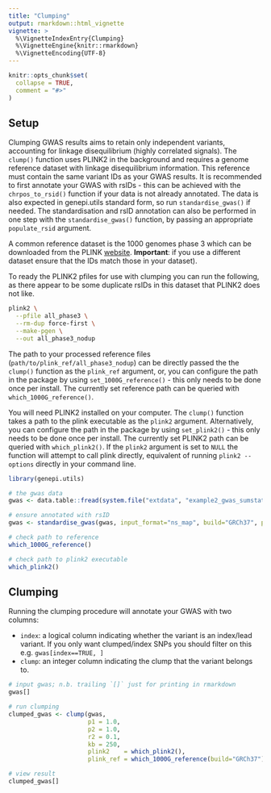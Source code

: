 ```yaml
---
title: "Clumping"
output: rmarkdown::html_vignette
vignette: >
  %\VignetteIndexEntry{Clumping}
  %\VignetteEngine{knitr::rmarkdown}
  %\VignetteEncoding{UTF-8}
---
```


```r
knitr::opts_chunk$set(
  collapse = TRUE,
  comment = "#>"
)
```

## Setup

Clumping GWAS results aims to retain only independent variants, accounting for linkage disequilibrium (highly correlated signals).  The `clump()` function uses PLINK2 in the background and requires a genome reference dataset with linkage disequilibrium information. This reference must contain the same variant IDs as your GWAS results. It is recommended to first annotate your GWAS with rsIDs - this can be achieved with the `chrpos_to_rsid()` function if your data is not already annotated. The data is also expected in genepi.utils standard form, so run `standardise_gwas()` if needed. The standardisation and rsID annotation can also be performed in one step with the `standardise_gwas()` function, by passing an appropriate `populate_rsid` argument.

A common reference dataset is the 1000 genomes phase 3 which can be downloaded from the PLINK [website](https://www.cog-genomics.org/plink/2.0/resources#phase3_1kg). **Important**: if you use a different dataset ensure that the IDs match those in your dataset). 

To ready the PLINK2 pfiles for use with clumping you can run the following, as there appear to be some duplicate rsIDs in this dataset that PLINK2 does not like.

```bash
plink2 \
  --pfile all_phase3 \
  --rm-dup force-first \
  --make-pgen \
  --out all_phase3_nodup
```

The path to your processed reference files (`path/to/plink_ref/all_phase3_nodup`) can be directly passed the the `clump()` function as the `plink_ref` argument, or, you can configure the path in the package by using `set_1000G_reference()` - this only needs to be done once per install. The currently set reference path can be queried with `which_1000G_reference()`.

You will need PLINK2 installed on your computer. The `clump()` function takes a path to the plink executable as the `plink2` argument. Alternatively, you can configure the path in the package by using `set_plink2()` - this only needs to be done once per install. The currently set PLINK2 path can be queried with `which_plink2()`. If the `plink2` argument is set to `NULL` the function will attempt to call plink directly, equivalent of running `plink2 --options` directly in your command line.

```r
library(genepi.utils)

# the gwas data
gwas <- data.table::fread(system.file("extdata", "example2_gwas_sumstats.tsv", package="genepi.utils"))

# ensure annotated with rsID
gwas <- standardise_gwas(gwas, input_format="ns_map", build="GRCh37", populate_rsid="b37_dbsnp156")

# check path to reference
which_1000G_reference()

# check path to plink2 executable
which_plink2()
```

## Clumping

Running the clumping procedure will annotate your GWAS with two columns: 

* `index`: a logical column indicating whether the variant is an index/lead variant. If you only want clumped/index SNPs you should filter on this e.g. `gwas[index==TRUE, ]`
* `clump`: an integer column indicating the clump that the variant belongs to.

```r
# input gwas; n.b. trailing `[]` just for printing in rmarkdown
gwas[]

# run clumping
clumped_gwas <- clump(gwas, 
                      p1 = 1.0,
                      p2 = 1.0, 
                      r2 = 0.1, 
                      kb = 250, 
                      plink2    = which_plink2(), 
                      plink_ref = which_1000G_reference(build="GRCh37"))

# view result
clumped_gwas[]
```
